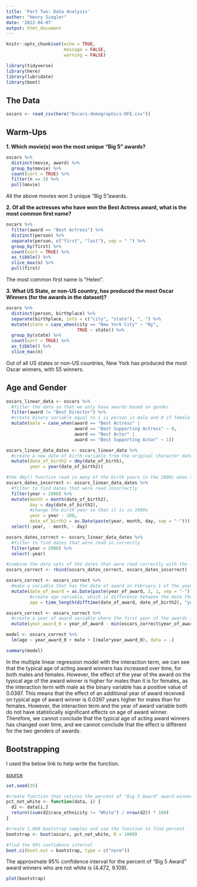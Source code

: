 ```yaml
---
title: 'Part Two: Data Analysis'
author: "Henry Siegler"
date: '2022-04-07'
output: html_document
---
```


```r
knitr::opts_chunk$set(echo = TRUE, 
                      message = FALSE, 
                      warning = FALSE)
```

```r
library(tidyverse)
library(here)
library(lubridate)
library(boot)
```

## The Data

```r
oscars <- read_csv(here("Oscars-demographics-DFE.csv"))
```

## Warm-Ups

__1. Which movie(s) won the most unique "Big 5" awards?__

```r
oscars %>% 
  distinct(movie, award) %>% 
  group_by(movie) %>% 
  count(sort = TRUE) %>% 
  filter(n == 3) %>% 
  pull(movie)
```

All the above movies won 3 unique "Big 5"awards.

__2. Of all the actresses who have won the Best Actress award, what is the most common first name?__

```r
oscars %>% 
  filter(award == "Best Actress") %>% 
  distinct(person) %>% 
  separate(person, c("first", "last"), sep = " ") %>% 
  group_by(first) %>% 
  count(sort = TRUE) %>% 
  as_tibble() %>% 
  slice_max(n) %>% 
  pull(first)
```
The most common first name is "Helen".

__3. What US State, or non-US country, has produced the most Oscar Winners (for the awards in the dataset)?__

```r
oscars %>% 
  distinct(person, birthplace) %>% 
  separate(birthplace, into = c("city", "state"), ", ") %>% 
  mutate(state = case_when(city == "New York City" ~ "Ny",
                           TRUE ~ state)) %>% 
  group_by(state) %>% 
  count(sort = TRUE) %>% 
  as_tibble() %>% 
  slice_max(n)
```

Out of all US states or non-US countries, New York has produced the most Oscar winners, with 55 winners.

## Age and Gender

```r
oscars_linear_data <- oscars %>% 
  #filter the data so that we only have awards based on gender
  filter(award != "Best Director") %>% 
  #create binary variable equal to 1 is person is male and 0 if female
  mutate(male = case_when(award == "Best Actress" | 
                          award == "Best Supporting Actress" ~ 0,
                          award == "Best Actor" | 
                          award == "Best Supporting Actor" ~ 1))
```

```r
oscars_linear_data_dates <- oscars_linear_data %>% 
  #create a new date of birth variable from the original character date variable
  mutate(date_of_birth2 = dmy(date_of_birth),
         year = year(date_of_birth2))

#the dmy() function read in many of the birth years in the 2000s when they should have been in 1900s
oscars_dates_incorrect <- oscars_linear_data_dates %>% 
  #filter to find dates that were read incorrectly
  filter(year > 2000) %>% 
  mutate(month = month(date_of_birth2),
         day = day(date_of_birth2),
         #change the birth year so that it is in 1900s
         year = year - 100,
         date_of_birth2 = as.Date(paste(year, month, day, sep = "-"))) %>% 
  select(-year, - month, - day)

oscars_dates_correct <- oscars_linear_data_dates %>% 
  #filter to find dates that were read in correctly
  filter(year < 2000) %>% 
  select(-year)

#combine the data sets of the dates that were read correctly with the fixed dates of those that were read incorrectly
oscars_correct <- rbind(oscars_dates_correct, oscars_dates_incorrect)

oscars_correct <- oscars_correct %>% 
  #make a variable that has the date of award on February 1 of the year of the award
  mutate(date_of_award = as.Date(paste(year_of_award, 2, 1, sep = "-")),
         #create age variable, which is difference between the date the award was received and the birth date of the winner
         age = time_length(difftime(date_of_award, date_of_birth2), "years"))
```

```r
oscars_correct <- oscars_correct %>% 
  #create a year of award variable where the first year of the awards is 0
  mutate(year_award_0 = year_of_award - min(oscars_correct$year_of_award))

model <- oscars_correct %>% 
  lm(age ~ year_award_0 + male + I(male*year_award_0), data = .)

summary(model)
```

In the multiple linear regression model with the interaction term, we can see that the typical age of acting award winners has increased over time, for both males and females. However, the effect of the year of the award on the typical age of the award winner is higher for males than it is for females, as the interaction term with male as the binary variable has a positive value of 0.0397. This means that the effect of an additional year of award received on typical age of award winner is 0.0397 years higher for males than for females. However, the interaction term and the year of award variable both do not have statistically significant effects on age of award winner. Therefore, we cannot conclude that the typical age of acting award winners has changed over time, and we cannot conclude that the effect is different for the two genders of awards.

## Bootstrapping

I used the below link to help write the function.

[source](https://towardsdatascience.com/a-practical-guide-to-bootstrap-with-r-examples-bd975ec6dcea)

```r
set.seed(35)

#create function that returns the percent of "Big 5 Award" award winners who are not white 
pct_not_white <- function(data, i) {
  d2 <- data[i,]
  return((sum(d2$race_ethnicity != "White") / nrow(d2)) * 100)
}

#create 1,000 bootstrap samples and use the function to find percent
bootstrap <- boot(oscars, pct_not_white, R = 1000)

#find the 95% confidence interval
boot.ci(boot.out = bootstrap, type = c("norm"))
```

The approximate 95\% confidence interval for the percent of "Big 5 Award" award winners who are not white is (4.472, 9.109). 

```r
plot(bootstrap)
```